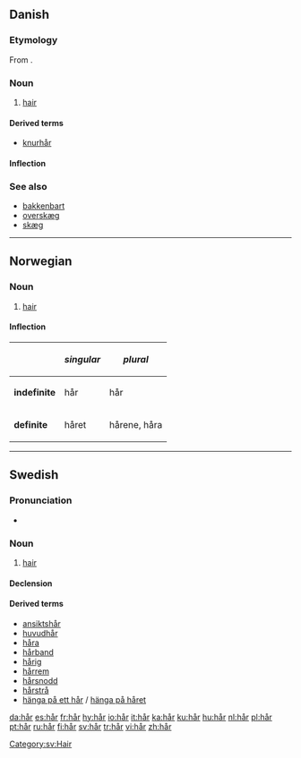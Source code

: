 {{also|har|här|hár|hær}}
==Danish==

===Etymology===

From {{etyl|non|da}} {{term|hár|lang=non}}.

===Noun===
{{wikipedia|lang=da}}
{{da-noun|et}}

# [[hair]]

====Derived terms====
* [[knurhår]] {{n}}

====Inflection====
{{da-noun-infl|et}}

===See also===
* [[bakkenbart]] {{c}}
* [[overskæg]] {{n}}
* [[skæg]] {{n}}

----

==Norwegian==

===Noun===
{{wikipedia|lang=no}}
{{infl|no|noun}}

# [[hair]]

====Inflection====
{|{{prettytable100}}
!
!''singular''
!''plural''
|-
|'''indefinite'''
|hår
|hår
|-
|'''definite'''
|håret
|hårene, håra
|}

----

==Swedish==

===Pronunciation===
* {{audio|Sv-hår.ogg|audio}}

===Noun===
{{wikipedia|lang=sv}}
{{sv-noun|g=n}}

# [[hair]]

====Declension====
{{sv-noun-n-zero}}

====Derived terms====
* [[ansiktshår]]
* [[huvudhår]]
* [[håra]]
* [[hårband]]
* [[hårig]]
* [[hårrem]]
* [[hårsnodd]]
* [[hårstrå]]
* [[hänga på ett hår]] / [[hänga på håret]]

[[Category:sv:Hair]]

[[da:hår]]
[[es:hår]]
[[fr:hår]]
[[hy:hår]]
[[io:hår]]
[[it:hår]]
[[ka:hår]]
[[ku:hår]]
[[hu:hår]]
[[nl:hår]]
[[pl:hår]]
[[pt:hår]]
[[ru:hår]]
[[fi:hår]]
[[sv:hår]]
[[tr:hår]]
[[vi:hår]]
[[zh:hår]]